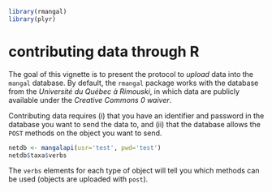 <!--
%\VignetteEngine{knitr::knitr}
%\VignetteIndexEntry{Uploading data}
-->

```r
library(rmangal)
library(plyr)
```

# contributing data through R

The goal of this vignette is to present the protocol to *upload* data into the `mangal` database. By default, the `rmangal` package works with the database from the *Université du Québec à Rimouski*, in which data are publicly available under the *Creative Commons 0 waiver*.

Contributing data requires (i) that you have an identifier and password in the database you want to send the data to, and (ii) that the database allows the `POST` methods on the object you want to send.

```r
netdb <- mangalapi(usr='test', pwd='test')
netdb$taxa$verbs
```

The `verbs` elements for each type of object will tell you which methods can be used (objects are uploaded with `post`).
